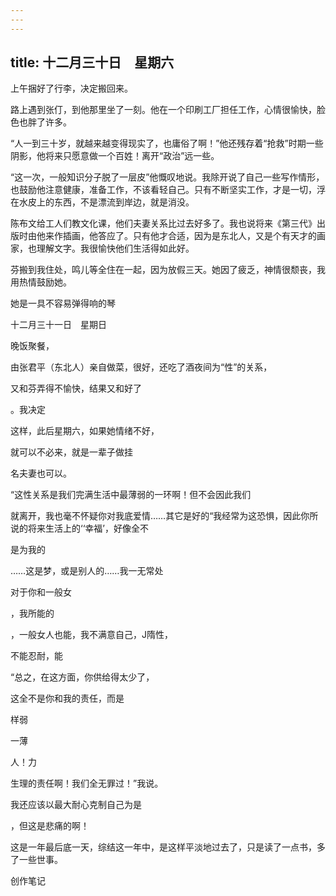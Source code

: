 ```yaml
---
---
---
```

title: 十二月三十日　星期六
---




上午捆好了行李，决定搬回来。

路上遇到张仃，到他那里坐了一刻。他在一个印刷工厂担任工作，心情很愉快，脸色也胖了许多。

“人一到三十岁，就越来越变得现实了，也庸俗了啊！”他还残存着“抢救”时期一些阴影，他将来只愿意做一个百姓！离开“政治”远一些。

“这一次，一般知识分子脱了一层皮”他慨叹地说。我除开说了自己一些写作情形，也鼓励他注意健康，准备工作，不该看轻自己。只有不断坚实工作，才是一切，浮在水皮上的东西，不是漂流到岸边，就是消没。

陈布文给工人们教文化课，他们夫妻关系比过去好多了。我也说将来《第三代》出版时由他来作插画，他答应了。只有他才合适，因为是东北人，又是个有天才的画家，也理解文字。我很愉快他们生活得如此好。

芬搬到我住处，鸣儿等全住在一起，因为放假三天。她因了疲乏，神情很颓丧，我用热情鼓励她。

她是一具不容易弹得响的琴





十二月三十一日　星期日


晚饭聚餐，

由张君平（东北人）亲自做菜，很好，还吃了酒夜间为“性”的关系，

又和芬弄得不愉快，结果又和好了

。我决定

这样，此后星期六，如果她情绪不好，

就可以不必来，就是一辈子做挂

名夫妻也可以。

“这性关系是我们完满生活中最薄弱的一环啊！但不会因此我们

就离开，我也毫不怀疑你对我底爱情……其它是好的“我经常为这恐惧，因此你所说的将来生活上的‘‘幸福’，好像全不

是为我的

……这是梦，或是别人的……我一无常处

对于你和一般女

，我所能的

，一般女人也能，我不满意自己，J隋性，

不能忍耐，能

“总之，在这方面，你供给得太少了，

这全不是你和我的责任，而是

样弱

一薄

人！力

生理的责任啊！我们全无罪过！”我说。

我还应该以最大耐心克制自己为是

，但这是悲痛的啊！

这是一年最后底一天，综结这一年中，是这样平淡地过去了，只是读了一点书，多了一些世事。





创作笔记